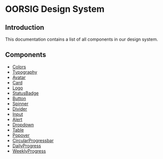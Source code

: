 
<MDXWrapper>

<PageTitle title="Docs" />

# OORSIG Design System

## Introduction

This documentation contains a list of all components in our design system.

## Components

- [Colors](/_docs/colors)
- [Typography](/_docs/typography)
- [Avatar](/_docs/avatar)
- [Card](/_docs/card)
- [Logo](/_docs/logo)
- [StatusBadge](/_docs/statusBadge)
- [Button](/_docs/button)
- [Spinner](/_docs/spinner)
- [Divider](/_docs/divider)
- [Input](/_docs/input)
- [Alert](/_docs/alert)
- [Dropdown](/_docs/dropdown)
- [Table](/_docs/table)
- [Popover](/_docs/popover)
- [CircularProgressbar](/_docs/circularProgressbar)
- [DailyProgress](/_docs/dailyProgress)
- [WeeklyProgress](/_docs/weeklyProgress)

</MDXWrapper>
